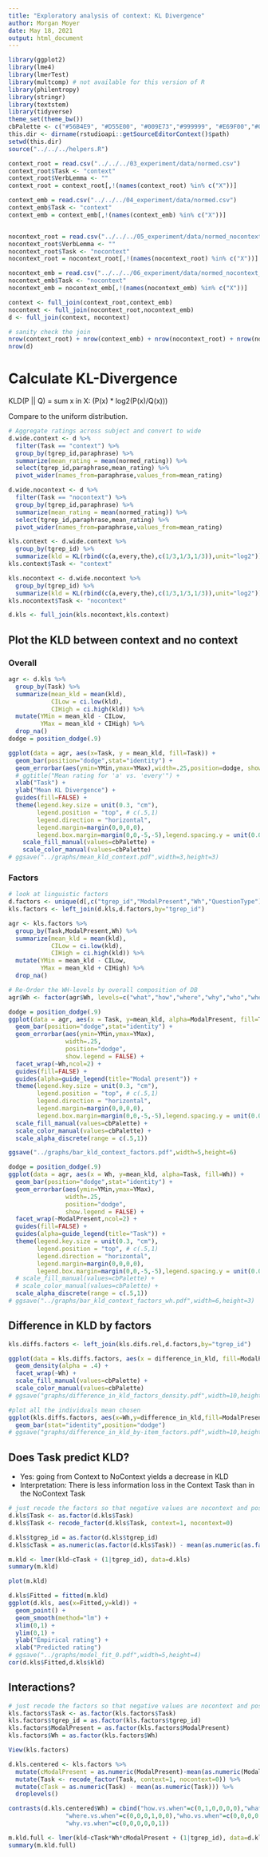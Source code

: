 ```yaml
---
title: "Exploratory analysis of context: KL Divergence"
author: Morgan Moyer
date: May 18, 2021
output: html_document
---
```


```r
library(ggplot2)
library(lme4)
library(lmerTest)
library(multcomp) # not available for this version of R
library(philentropy)
library(stringr)
library(textstem)
library(tidyverse)
theme_set(theme_bw())
cbPalette <- c("#56B4E9", "#D55E00", "#009E73","#999999", "#E69F00","#009E73","#56B4E9", "#D55E00", "#009E73","#999999", "#E69F00","#009E73","#56B4E9", "#D55E00", "#009E73","#999999", "#E69F00","#009E73","#56B4E9", "#D55E00", "#009E73","#999999", "#E69F00","#009E73")
this.dir <- dirname(rstudioapi::getSourceEditorContext()$path)
setwd(this.dir)
source("../../../helpers.R")
```


```r
context_root = read.csv("../../../03_experiment/data/normed.csv") 
context_root$Task <- "context"
context_root$VerbLemma <- ""
context_root = context_root[,!(names(context_root) %in% c("X"))]

context_emb = read.csv("../../../04_experiment/data/normed.csv") 
context_emb$Task <- "context"
context_emb = context_emb[,!(names(context_emb) %in% c("X"))]


nocontext_root = read.csv("../../../05_experiment/data/normed_nocontext_root.csv")
nocontext_root$VerbLemma <- ""
nocontext_root$Task <- "nocontext"
nocontext_root = nocontext_root[,!(names(nocontext_root) %in% c("X"))]

nocontext_emb = read.csv("../../../06_experiment/data/normed_nocontext_embedded.csv")
nocontext_emb$Task <- "nocontext"
nocontext_emb = nocontext_emb[,!(names(nocontext_emb) %in% c("X"))]
```

```r
context <- full_join(context_root,context_emb)
nocontext <- full_join(nocontext_root,nocontext_emb)
d <- full_join(context, nocontext)

# sanity check the join
nrow(context_root) + nrow(context_emb) + nrow(nocontext_root) + nrow(nocontext_emb)
nrow(d)
```

# Calculate KL-Divergence

KLD(P || Q) = sum x in X: (P(x) * log2(P(x)/Q(x)))

Compare to the uniform distribution.

```r
# Aggregate ratings across subject and convert to wide
d.wide.context <- d %>%
  filter(Task == "context") %>%
  group_by(tgrep_id,paraphrase) %>%
  summarize(mean_rating = mean(normed_rating)) %>%
  select(tgrep_id,paraphrase,mean_rating) %>%
  pivot_wider(names_from=paraphrase,values_from=mean_rating)

d.wide.nocontext <- d %>%
  filter(Task == "nocontext") %>%
  group_by(tgrep_id,paraphrase) %>%
  summarize(mean_rating = mean(normed_rating)) %>%
  select(tgrep_id,paraphrase,mean_rating) %>%
  pivot_wider(names_from=paraphrase,values_from=mean_rating)
```


```r
kls.context <- d.wide.context %>%
  group_by(tgrep_id) %>%
  summarize(kld = KL(rbind(c(a,every,the),c(1/3,1/3,1/3)),unit="log2"))
kls.context$Task <- "context"

kls.nocontext <- d.wide.nocontext %>%
  group_by(tgrep_id) %>%
  summarize(kld = KL(rbind(c(a,every,the),c(1/3,1/3,1/3)),unit="log2"))
kls.nocontext$Task <- "nocontext"
```

```r
d.kls <- full_join(kls.nocontext,kls.context)
```


## Plot the KLD between context and no context

### Overall
```r
agr <- d.kls %>% 
  group_by(Task) %>% 
  summarize(mean_kld = mean(kld), 
            CILow = ci.low(kld), 
            CIHigh = ci.high(kld)) %>%
  mutate(YMin = mean_kld - CILow, 
         YMax = mean_kld + CIHigh) %>%
  drop_na()
dodge = position_dodge(.9)
```

```r
ggplot(data = agr, aes(x=Task, y = mean_kld, fill=Task)) +
  geom_bar(position="dodge",stat="identity") +
  geom_errorbar(aes(ymin=YMin,ymax=YMax),width=.25,position=dodge, show.legend = FALSE) +
  # ggtitle("Mean rating for 'a' vs. 'every'") +
  xlab("Task") +
  ylab("Mean KL Divergence") +
  guides(fill=FALSE) +
  theme(legend.key.size = unit(0.3, "cm"),
        legend.position = "top", # c(.5,1)
        legend.direction = "horizontal",
        legend.margin=margin(0,0,0,0),
        legend.box.margin=margin(0,0,-5,-5),legend.spacing.y = unit(0.001, 'cm')) +
    scale_fill_manual(values=cbPalette) +
    scale_color_manual(values=cbPalette)
# ggsave("../graphs/mean_kld_context.pdf",width=3,height=3)
```


### Factors

```r
# look at linguistic factors
d.factors <- unique(d[,c("tgrep_id","ModalPresent","Wh","QuestionType")])
kls.factors <- left_join(d.kls,d.factors,by="tgrep_id")
```

```r
agr <- kls.factors %>% 
  group_by(Task,ModalPresent,Wh) %>% 
  summarize(mean_kld = mean(kld), 
            CILow = ci.low(kld), 
            CIHigh = ci.high(kld)) %>%
  mutate(YMin = mean_kld - CILow, 
         YMax = mean_kld + CIHigh) %>%
  drop_na()

# Re-Order the WH-levels by overall composition of DB
agr$Wh <- factor(agr$Wh, levels=c("what","how","where","why","who","when"))

dodge = position_dodge(.9)
ggplot(data = agr, aes(x = Task, y=mean_kld, alpha=ModalPresent, fill=Task)) +
  geom_bar(position="dodge",stat="identity") +
  geom_errorbar(aes(ymin=YMin,ymax=YMax),
                width=.25,
                position="dodge", 
                show.legend = FALSE) +
  facet_wrap(~Wh,ncol=2) +
  guides(fill=FALSE) +
  guides(alpha=guide_legend(title="Modal present")) +
  theme(legend.key.size = unit(0.3, "cm"),
        legend.position = "top", # c(.5,1)
        legend.direction = "horizontal",
        legend.margin=margin(0,0,0,0),
        legend.box.margin=margin(0,0,-5,-5),legend.spacing.y = unit(0.001, 'cm')) +
  scale_fill_manual(values=cbPalette) +
  scale_color_manual(values=cbPalette) +
  scale_alpha_discrete(range = c(.5,1))

ggsave("../graphs/bar_kld_context_factors.pdf",width=5,height=6)
```


```r
dodge = position_dodge(.9)
ggplot(data = agr, aes(x = Wh, y=mean_kld, alpha=Task, fill=Wh)) +
  geom_bar(position="dodge",stat="identity") +
  geom_errorbar(aes(ymin=YMin,ymax=YMax),
                width=.25,
                position="dodge", 
                show.legend = FALSE) +
  facet_wrap(~ModalPresent,ncol=2) +
  guides(fill=FALSE) +
  guides(alpha=guide_legend(title="Task")) +
  theme(legend.key.size = unit(0.3, "cm"),
        legend.position = "top", # c(.5,1)
        legend.direction = "horizontal",
        legend.margin=margin(0,0,0,0),
        legend.box.margin=margin(0,0,-5,-5),legend.spacing.y = unit(0.001, 'cm')) +
  # scale_fill_manual(values=cbPalette) +
  # scale_color_manual(values=cbPalette) +
  scale_alpha_discrete(range = c(.5,1))
# ggsave("../graphs/bar_kld_context_factors_wh.pdf",width=6,height=3)

```


## Difference in KLD by factors
```r
kls.diffs.factors <- left_join(kls.difs.rel,d.factors,by="tgrep_id")

ggplot(data = kls.diffs.factors, aes(x = difference_in_kld, fill=ModalPresent)) +
  geom_density(alpha = .4) +
  facet_wrap(~Wh) +
  scale_fill_manual(values=cbPalette) +
  scale_color_manual(values=cbPalette)
# ggsave("graphs/difference_in_kld_factors_density.pdf",width=10,height=8)

#plot all the individuals mean chosen
ggplot(kls.diffs.factors, aes(x=Wh,y=difference_in_kld,fill=ModalPresent)) +
  geom_bar(stat="identity",position="dodge")
# ggsave("graphs/difference_in_kld_by-item_factors.pdf",width=10,height=8)

```


## Does Task predict KLD?

- Yes: going from Context to NoContext yields a decrease in KLD
- Interpretation: There is less information loss in the Context Task than in the NoContext Task
```r
# just recode the factors so that negative values are nocontext and positive values are context
d.kls$Task <- as.factor(d.kls$Task)
d.kls$Task <- recode_factor(d.kls$Task, context=1, nocontext=0)

d.kls$tgrep_id = as.factor(d.kls$tgrep_id)
d.kls$cTask = as.numeric(as.factor(d.kls$Task)) - mean(as.numeric(as.factor(d.kls$Task)))

m.kld <- lmer(kld~cTask + (1|tgrep_id), data=d.kls)
summary(m.kld)

plot(m.kld)
```

```r

d.kls$Fitted = fitted(m.kld)
ggplot(d.kls, aes(x=Fitted,y=kld)) +
  geom_point() +
  geom_smooth(method="lm") +
  xlim(0,1) +
  ylim(0,1) +
  ylab("Empirical rating") +
  xlab("Predicted rating")
# ggsave("../graphs/model_fit_0.pdf",width=5,height=4)
cor(d.kls$Fitted,d.kls$kld)
```

## Interactions?
```r
# just recode the factors so that negative values are nocontext and positive values are context
kls.factors$Task <- as.factor(kls.factors$Task)
kls.factors$tgrep_id = as.factor(kls.factors$tgrep_id)
kls.factors$ModalPresent = as.factor(kls.factors$ModalPresent)
kls.factors$Wh = as.factor(kls.factors$Wh)

View(kls.factors)

d.kls.centered <- kls.factors %>% 
  mutate(cModalPresent = as.numeric(ModalPresent)-mean(as.numeric(ModalPresent))) %>% 
  mutate(Task <- recode_factor(Task, context=1, nocontext=0)) %>%
  mutate(cTask = as.numeric(Task) - mean(as.numeric(Task))) %>% 
  droplevels()

contrasts(d.kls.centered$Wh) = cbind("how.vs.when"=c(0,1,0,0,0,0),"what.vs.when"=c(1,0,0,0,0,0),
                "where.vs.when"=c(0,0,0,1,0,0),"who.vs.when"=c(0,0,0,0,1,0),
                "why.vs.when"=c(0,0,0,0,0,1))

m.kld.full <- lmer(kld~cTask*Wh*cModalPresent + (1|tgrep_id), data=d.kls.centered)
summary(m.kld.full)
```


